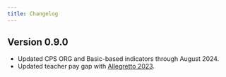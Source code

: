 ```yaml
---
title: Changelog
---
```


## Version 0.9.0
* Updated CPS ORG and Basic-based indicators through August 2024.
* Updated teacher pay gap with [Allegretto 2023](https://www.epi.org/publication/teacher-pay-in-2023/).

